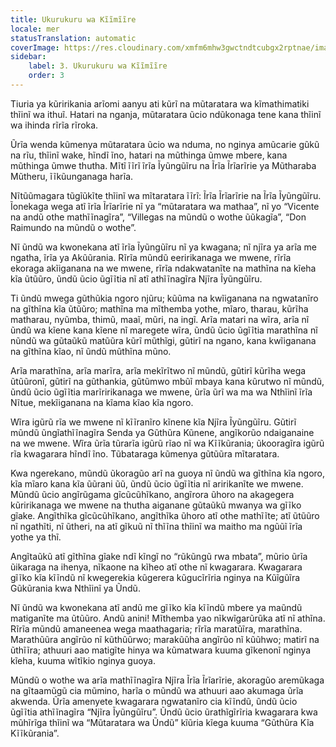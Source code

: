 ```yaml
---
title: Ukurukuru wa Kĩĩmĩĩre
locale: mer
statusTranslation: automatic
coverImage: https://res.cloudinary.com/xmfm6mhw3gwctndtcubgx2rptnae/image/upload/v1740468922/small_cover_tratado_de_psicologia_revolucionaria_a4c0dca4e0.webp
sidebar:
    label: 3. Ukurukuru wa Kĩĩmĩĩre
    order: 3
---
```

Tiuria ya kũririkania arĩomi aanyu ati kũrĩ na mũtaratara wa kĩmathimatiki thĩinĩ wa ithuĩ. Hatari na nganja, mũtaratara ũcio ndũkonaga tene kana thĩinĩ wa ihinda rĩrĩa rĩroka.

Ũrĩa wenda kũmenya mũtaratara ũcio wa nduma, no nginya amũcarie gũkũ na rĩu, thĩinĩ wake, hĩndĩ ĩno, hatari na mũthinga ũmwe mbere, kana mũthinga ũmwe thutha. Mĩtĩ ĩĩrĩ ĩrĩa Ĩyũngũĩru na Ĩrĩa Ĩrĩarĩrie ya Mũtharaba Mũtheru, ĩĩkũunganaga harĩa.

Nĩtũũmagara tũgĩũkĩte thĩinĩ wa mĩtaratara ĩĩrĩ: Ĩrĩa Ĩrĩarĩrie na Ĩrĩa Ĩyũngũĩru. Ĩonekaga wega atĩ ĩrĩa Ĩrĩarĩrie nĩ ya “mũtaratara wa mathaa”, nĩ yo “Vicente na andũ othe mathĩĩnagĩra”, “Villegas na mũndũ o wothe ũũkagĩa”, “Don Raimundo na mũndũ o wothe”.

Nĩ ũndũ wa kwonekana atĩ ĩrĩa Ĩyũngũĩru nĩ ya kwagana; nĩ njĩra ya arĩa me ngatha, ĩrĩa ya Akũũrania. Rĩrĩa mũndũ eeririkanaga we mwene, rĩrĩa ekoraga akĩiganana na we mwene, rĩrĩa ndakwatanĩte na mathĩna na kĩeha kĩa ũtũũro, ũndũ ũcio ũgĩĩtia nĩ atĩ athĩĩnagĩra Njĩra Ĩyũngũĩru.

Ti ũndũ mwega gũthũkia ngoro njũru; kũũma na kwĩiganana na ngwatanĩro na gĩthĩna kĩa ũtũũro; mathĩna ma mĩthemba yothe, mĩaro, tharau, kũrĩha matharau, nyũmba, thimũ, maaĩ, mũri, na ingĩ. Arĩa matari na wĩra, arĩa nĩ ũndũ wa kĩene kana kĩene nĩ maregete wĩra, ũndũ ũcio ũgĩĩtia marathĩna nĩ nũndũ wa gũtaũkũ matũũra kũrĩ mũthĩgi, gũtirĩ na ngano, kana kwĩiganana na gĩthĩna kĩao, nĩ ũndũ mũthĩna mũno.

Arĩa marathĩna, arĩa marĩra, arĩa mekĩrĩtwo nĩ mũndũ, gũtirĩ kũrĩha wega ũtũũronĩ, gũtirĩ na gũthankia, gũtũmwo mbũĩ mbaya kana kũrutwo nĩ mũndũ, ũndũ ũcio ũgĩĩtia marĩririkanaga we mwene, ũrĩa ũrĩ wa ma wa Nthĩinĩ ĩrĩa Nĩtue, mekĩiganana na kĩama kĩao kĩa ngoro.

Wĩra igũrũ rĩa we mwene nĩ kĩĩranĩro kĩnene kĩa Njĩra Ĩyũngũĩru. Gũtirĩ mũndũ ũngĩathĩĩnagĩra Senda ya Gũthũra Kũnene, angĩkorũo ndaiganaine na we mwene. Wĩra ũrĩa tũrarĩa igũrũ rĩao nĩ wa Kĩĩkũrania; ũkooragĩra igũrũ rĩa kwagarara hĩndĩ ĩno. Tũbataraga kũmenya gũtũũra mĩtaratara.

Kwa ngerekano, mũndũ ũkoragũo arĩ na guoya nĩ ũndũ wa gĩthĩna kĩa ngoro, kĩa mĩaro kana kĩa ũũrani ũũ, ũndũ ũcio ũgĩĩtia nĩ aririkanĩte we mwene. Mũndũ ũcio angĩrũgama gĩcũcũhĩkano, angĩrora ũhoro na akagegera kũririkanaga we mwene na thutha aiganane gũtaũkũ mwanya wa gĩĩko gĩake. Angĩthĩka gĩcũcũhĩkano, angĩthĩka ũhoro atĩ othe mathĩĩte; atĩ ũtũũro nĩ ngathĩti, nĩ ũtheri, na atĩ gĩkuũ nĩ thĩĩna thĩinĩ wa maitho ma ngũũĩ ĩrĩa yothe ya thĩ.

Angĩtaũkũ atĩ gĩthĩna gĩake ndĩ kĩngĩ no “rũkũngũ rwa mbata”, mũrio ũrĩa ũikaraga na ihenya, nĩkaone na kĩheo atĩ othe nĩ kwagarara. Kwagarara gĩĩko kĩa kĩĩndũ nĩ kwegerekia kũgerera kũgucĩrĩria nginya na Kũĩgũĩra Gũkũrania kwa Nthĩinĩ ya Ũndũ.

Nĩ ũndũ wa kwonekana atĩ andũ me gĩĩko kĩa kĩĩndũ mbere ya maũndũ matiganĩte ma ũtũũro. Andũ anini! Mĩthemba yao nĩkwĩgarũrũka atĩ nĩ athĩna. Rĩrĩa mũndũ amaneenea wega maathagaria; rĩrĩa maratũĩra, marathĩna. Marathũũra angĩrũo nĩ kũthũũrwo; marakũũha angĩrũo nĩ kũũhwo; matirĩ na ũthĩĩra; athuuri aao matigĩte hinya wa kũmatwara kuuma gĩkenonĩ nginya kĩeha, kuuma wĩtĩkio nginya guoya.

Mũndũ o wothe wa arĩa mathĩĩnagĩra Njĩra Ĩrĩa Ĩrĩarĩrie, akoragũo aremũkaga na gĩtaamũgũ cia mũmino, harĩa o mũndũ wa athuuri aao akumaga ũrĩa akwenda. Ũrĩa amenyete kwagarara ngwatanĩro cia kĩĩndũ, ũndũ ũcio ũgĩĩtia athĩĩnagĩra “Njĩra Ĩyũngũĩru”. Ũndũ ũcio ũrathĩgĩrĩria kwagarara kwa mũhĩrĩga thĩinĩ wa “Mũtaratara wa Ũndũ” kĩũria kĩega kuuma “Gũthũra Kĩa Kĩĩkũrania”.

